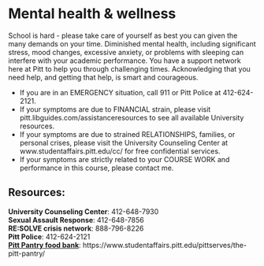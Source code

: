 # Mental health & wellness

School is hard - please take care of yourself as best you can given the many demands on your time. Diminished mental health, including significant stress, mood changes, excessive anxiety, or problems with sleeping can interfere with your academic performance. You have a support network here at Pitt to help you through challenging times. Acknowledging that you need help, and getting that help, is smart and courageous.

* If you are in an EMERGENCY situation, call 911 or Pitt Police at 412-624-2121.
* If your symptoms are due to FINANCIAL strain, please visit pitt.libguides.com/assistanceresources to see all available University resources.
* If your symptoms are due to strained RELATIONSHIPS, families, or personal crises, please visit the University Counseling Center at www.studentaffairs.pitt.edu/cc/ for free confidential services.
* If your symptoms are strictly related to your COURSE WORK and performance in this course, please contact me.

## Resources: 

**University Counseling Center**:  412-648-7930  
**Sexual Assault Response**:  412-648-7856  
**RE:SOLVE crisis network**: 888-796-8226  
**Pitt Police**:  412-624-2121  
[**Pitt Pantry food bank**](https://www.studentaffairs.pitt.edu/pittserves/the-pitt-pantry/): https://www.studentaffairs.pitt.edu/pittserves/the-pitt-pantry/
